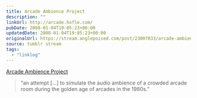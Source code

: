 ```yaml
---
title: Arcade Ambience Project
description: ""
linkUrl: http://arcade.hofle.com/
pubDate: 2008-01-04T19:05:23+00:00
updatedDate: 2008-01-04T19:05:23+00:00
originalUrl: https://stream.anglepoised.com/post/23007833/arcade-ambience-project
source: tumblr stream
tags:
  - "linklog"
---
```


[Arcade Ambience Project][1]

> &ldquo;an attempt [&hellip;] to simulate the audio ambience of a crowded arcade room during the golden age of arcades in the 1980s.&rdquo;

[1]: http://arcade.hofle.com/
